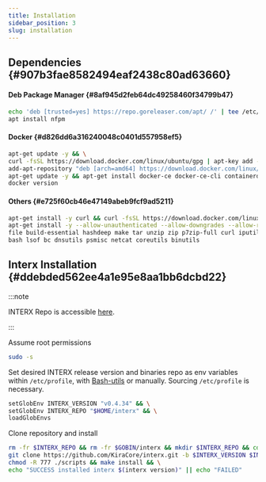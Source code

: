 ```yaml
---
title: Installation
sidebar_position: 3
slug: installation
---
```





## Dependencies {#907b3fae8582494eaf2438c80ad63660}


#### Deb Package Manager {#8af945d2feb64dc49258460f34799b47}


```bash
echo 'deb [trusted=yes] https://repo.goreleaser.com/apt/ /' | tee /etc/apt/sources.list.d/goreleaser.list && apt-get update -y && \
apt install nfpm
```


#### Docker {#d826dd6a316240048c0401d557958ef5}


```bash
apt-get update -y && \
curl -fsSL https://download.docker.com/linux/ubuntu/gpg | apt-key add - && \
add-apt-repository "deb [arch=amd64] https://download.docker.com/linux/ubuntu $(lsb_release -cs) stable" && \
apt-get update -y && apt-get install docker-ce docker-ce-cli containerd.io -y && \
docker version
```


#### Others {#e725f60cb46e47149abeb9fcf9ad5211}


```bash
apt-get install -y curl && curl -fsSL https://download.docker.com/linux/ubuntu/gpg | apt-key add - && apt-get update -y && \
apt-get install -y --allow-unauthenticated --allow-downgrades --allow-remove-essential --allow-change-held-packages \
file build-essential hashdeep make tar unzip zip p7zip-full curl iputils-ping nano jq python python3 python3-pip \
bash lsof bc dnsutils psmisc netcat coreutils binutils
```


## Interx Installation {#ddebded562ee4a1e95e8aa1bb6dcbd22}


:::note

INTERX Repo is accessible [here](https://github.com/KiraCore/interx).

:::




Assume root permissions


```bash
sudo -s
```


Set desired INTERX release version and binaries repo as env variables within `/etc/profile`, with [Bash-utils](/docs/tools/bash-utils) or manually. Sourcing `/etc/profile` is necessary.


```bash
setGlobEnv INTERX_VERSION "v0.4.34" && \
setGlobEnv INTERX_REPO "$HOME/interx" && \
loadGlobEnvs
```


Clone repository and install


```bash
rm -fr $INTERX_REPO && rm -fr $GOBIN/interx && mkdir $INTERX_REPO && cd $INTERX_REPO && \
git clone https://github.com/KiraCore/interx.git -b $INTERX_VERSION $INTERX_REPO && \
chmod -R 777 ./scripts && make install && \
echo "SUCCESS installed interx $(interx version)" || echo "FAILED"
```

